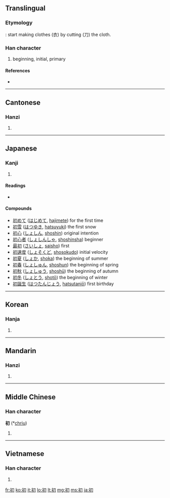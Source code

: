 ==Translingual==
===Etymology===
{{Han compound|衣|刀|alt1=衤|ls=ic}}: start making clothes (衣) by cutting (刀) the cloth.

===Han character===
{{Han char|rn=18|rad=刀|as=05|sn=7|four=3722<sub>0</sub>|canj=中尸竹 (LSH)}}

# beginning, initial, primary

====References====
* {{Han ref|kx=0137.330|dkj=01911|dj=0310.010|hdz=10327.220|uh=521D|ud=21021|bh=AAEC|bd=43756}}

----

==Cantonese==

===Hanzi===
{{yue-hanzi|jyut=|y=cho1}}

# {{defn|Cantonese|sort=刀05}}

----

==Japanese==

===Kanji===
{{ja-kanji|grade=4|rs=刀05}}

# {{defn|Japanese}}

====Readings====
* {{ja-readings|on=[[しょ]] (sho), [[そ]] (so)|kun=[[はじめ]] (hajime), [[はつ]] (hatsu), [[うい]] (ui)}}

====Compounds====
*[[初めて]] ([[はじめて]], [[hajimete]]) for the first time
*[[初雪]] ([[はつゆき]], [[hatsuyuki]]) the first snow
*[[初心]] ([[しょしん]], [[shoshin]]) original intention
*[[初心者]] ([[しょしんしゃ]], [[shoshinsha]]) beginner
*[[最初]] ([[さいしょ]], [[saisho]]) first
*[[初速度]] ([[しょそくど]], [[shosokudo]]) initial velocity
*[[初夏]] ([[しょか]], [[shoka]]) the beginning of summer
*[[初春]] ([[しょしゅん]], [[shoshun]]) the beginning of spring
*[[初秋]] ([[しょしゅう]], [[shoshū]]) the beginning of autumn
*[[初冬]] ([[しょとう]], [[shotō]]) the beginning of winter
*[[初誕生]] ([[はつたんじょう]], [[hatsutanjō]]) first birthday

----

==Korean==

===Hanja===
{{ko-hanja|hangeul=초|rv=cho|mr=ch'o}}

# {{defn|Korean|sort=刀05}}

----

==Mandarin==

===Hanzi===
{{cmn-hanzi|pin=[[chū]] ([[chu1]])|wg=ch'u<sup>1</sup>}}

# {{defn|Mandarin|sort=刀05}}

----

==Middle Chinese==

===Han character===
'''初''' (*[[chriu]])<!--asterisk indicates that this is a reconstructed pronunciation-->

# {{defn|Middle Chinese|sort=刀05}}

----

==Vietnamese==

===Han character===
{{vi-hantu|[[sơ]], [[thơ]], [[xưa]], [[xơ]]|rs=刀05}}

# {{defn|Vietnamese|sort=刀05}}

[[fr:初]]
[[ko:初]]
[[it:初]]
[[lo:初]]
[[lt:初]]
[[mg:初]]
[[ms:初]]
[[ja:初]]